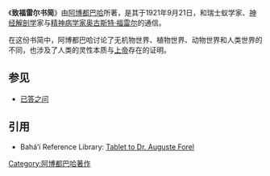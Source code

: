 {{Onesource|time=2020-07-02T15:46:49+00:00}}
{{巴哈伊信仰经典}}
《'''致福雷尔书简'''》由[[阿博都巴哈|阿博都巴哈]]所著，是其于1921年9月21日，和瑞士蚁学家、[[神经科学|神经]][[解剖学|解剖学]]家与[[精神病学|精神病学家]][[奥古斯特·福雷尔|奥古斯特·福雷尔]]的通信。

在这份书简中，阿博都巴哈讨论了无机物世界、植物世界、动物世界和人类世界的不同，也涉及了人类的灵性本质与[[巴哈伊信仰的神|上帝]]存在的证明。

==参见==
* [[已答之问|已答之问]]

==引用==
* Baháʼí Reference Library: [https://www.bahai.org/library/authoritative-texts/abdul-baha/tablet-august-forel/ Tablet to Dr. Auguste Forel] {{Wayback|url=https://www.bahai.org/library/authoritative-texts/abdul-baha/tablet-august-forel/ |date=20191008024550 }}

{{Bahá'í-stub}}

[[Category:阿博都巴哈著作|Category:阿博都巴哈著作]]
